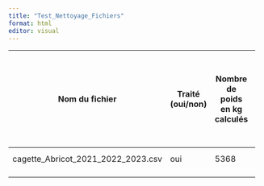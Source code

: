 ```yaml
---
title: "Test_Nettoyage_Fichiers"
format: html
editor: visual
---
```


+------------------------------------+------------------+--------------------------------+------------------------------------+------------------+------------------+----------------+
| Nom du fichier                     | Traité (oui/non) | Nombre de poids en kg calculés | Nombre de poids en kg pas calculés | Temps traitement | Temps traitement | Prénom NOM     |
|                                    |                  |                                |                                    |                  |                  |                |
|                                    |                  |                                |                                    | (en secondes)    | 2ème fonction    |                |
|                                    |                  |                                |                                    |                  |                  |                |
|                                    |                  |                                |                                    | 1ère fonction    | (en secondes)    |                |
+====================================+==================+================================+====================================+==================+==================+================+
| cagette_Abricot_2021_2022_2023.csv | oui              | 5368                           | 12                                 | 0.02             | 0                | Antoine COLLET |
+------------------------------------+------------------+--------------------------------+------------------------------------+------------------+------------------+----------------+
|                                    |                  |                                |                                    |                  |                  |                |
+------------------------------------+------------------+--------------------------------+------------------------------------+------------------+------------------+----------------+
|                                    |                  |                                |                                    |                  |                  |                |
+------------------------------------+------------------+--------------------------------+------------------------------------+------------------+------------------+----------------+
